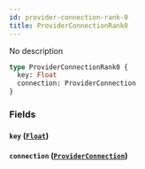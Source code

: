 ```yaml
---
id: provider-connection-rank-0
title: ProviderConnectionRank0
---
```


No description

```graphql
type ProviderConnectionRank0 {
  key: Float
  connection: ProviderConnection
}
```

### Fields

#### `key` ([`Float`](/v1/scalars/float))

#### `connection` ([`ProviderConnection`](/v1/objects/provider-connection))

